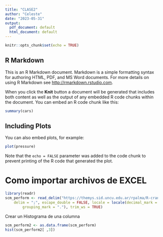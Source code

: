 ```yaml
---
title: "CLASE2"
author: "Celeste"
date: "2023-05-31"
output:
  pdf_document: default
  html_document: default
---
```


```r
knitr::opts_chunk$set(echo = TRUE)
```

## R Markdown

This is an R Markdown document. Markdown is a simple formatting syntax for authoring HTML, PDF, and MS Word documents. For more details on using R Markdown see <http://rmarkdown.rstudio.com>.

When you click the **Knit** button a document will be generated that includes both content as well as the output of any embedded R code chunks within the document. You can embed an R code chunk like this:

```r
summary(cars)
```

## Including Plots

You can also embed plots, for example:

```r
plot(pressure)
```

Note that the `echo = FALSE` parameter was added to the code chunk to prevent printing of the R code that generated the plot.


# Como importar archivos de EXCEL

```r
library(readr)
scm_perform <- read_delim("https://themys.sid.uncu.edu.ar/rpalma/R-cran/scm_perform.csv", 
    delim = ";", escape_double = FALSE, locale = locale(decimal_mark = ",", 
        grouping_mark = "."), trim_ws = TRUE)


```


Crear un Histograma de una columna 

```r
scm_perform2 <- as.data.frame(scm_perform)
hist(scm_perform2[ ,3])
```

 
 




